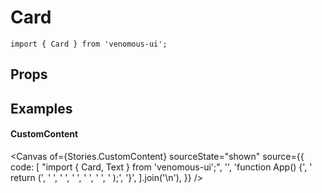 
<Meta of={Stories} />

# Card

```tsx
import { Card } from 'venomous-ui';
```

## Props

<Controls />
<Canvas of={Stories.Default} />

## Examples

#### CustomContent

<Canvas
  of={Stories.CustomContent}
  sourceState="shown"
  source={{
    code: [
      "import { Card, Text } from 'venomous-ui';",
      '',
      'function App() {',
      '  return (',
      '    <Card>',
      '      <Text text="Custom content" />',
      '      <Text text="Custom content" />',
      '      <Text text="Custom content" />',
      '    </Card>',
      '  );',
      '}',
    ].join('\n'),
  }}
/>
